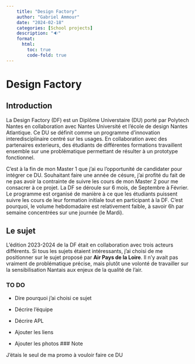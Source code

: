 ```yaml
---
    title: "Design Factory"
    author: "Gabriel Ammour" 
    date: "2024-02-18"
    categories: [School projects]
    description: "🔉"
    format: 
      html: 
        toc: true
        code-fold: true
---
```


# Design Factory

## Introduction

La Design Factory (DF) est un Diplôme Universtaire (DU) porté par Polytech Nantes en collaboration avec Nantes Université et l'école de design Nantes Atlantique. Ce DU se définit comme un programme d'innovation interedisciplinaire centré sur les usages. En collaboration avec des partenaires exterieurs, des étudiants de différentes formations travaillent ensemble sur une problématique permettant de résulter à un prototype fonctionnel. 

C'est à la fin de mon Master 1 que j'ai eu l'opportunité de candidater pour intégrer ce DU. Souhaitant faire une année de césure, j'ai profité du fait de ne pas avoir la contrainte de suivre les cours de mon Master 2 pour me consacrer à ce projet. La DF se déroule sur 6 mois, de Septembre à Février. Le programme est organisé de manière à ce que les étudiants puissent suivre les cours de leur formation initiale tout en participant à la DF. C'est pourquoi, le volume hebdomadaire est relativement faible, à savoir 6h par semaine concentrées sur une journée (le Mardi). 

## Le sujet

L'édition 2023-2024 de la DF était en collaboration avec trois acteurs différents. Si tous les sujets étaient intéressants, j'ai choisi de me positionner sur le sujet proposé par  **Air Pays de la Loire**. Il n'y avait pas vraiment de problématique précise, mais plutôt une volonté de travailler sur la sensibilisation Nantais aux enjeux de la qualité de l'air.






### TO DO
- Dire pourquoi j'ai choisi ce sujet
- Décrire l'équipe 
- Décrire APL 

- Ajouter les liens
- Ajouter les photos
### Note

J'étais le seul de ma promo à vouloir faire ce DU




